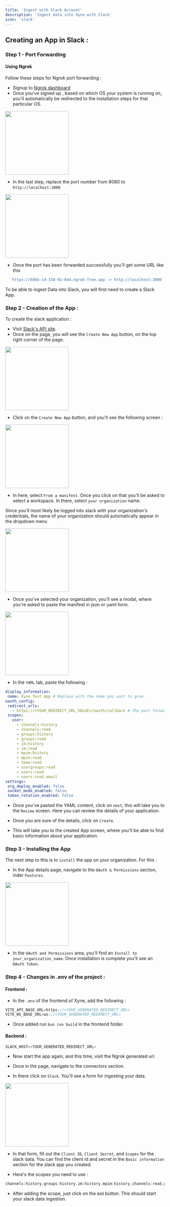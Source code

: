 ```yaml
---
title: 'Ingest with Slack Account' 
description: 'Ingest data into Xyne with Slack'
icon: 'slack'
---
```


## Creating an App in Slack : 
### Step 1 - Port Forwarding 

#### Using Ngrok

Follow these steps for Ngrok port forwarding : 

- Signup to [Ngrok dashboard](https://dashboard.ngrok.com/login)
- Once you've signed up , based on which OS your system is running on, you'll automatically be redirected to the installation steps for that particular OS.

 <img height="200" src="../images/slack-ngrok-pf.png"/>

- In the last step, replace the port number from 8080 to `http://localhost:3000`

 <img height="200" src="../images/slack-prep.png"/>

 - Once the port has been forwarded successfully you'll get some URL like this 

 ```javascript
   `https://80bb-14-158-92-844.ngrok-free.app -> http://localhost:3000`
 ```



To be able to ingest Data into Slack, you will first need to create a Slack App.

### Step 2 - Creation of the App :
 To create the slack application : 
 
 - Visit [Slack's API site](https://api.slack.com/apps).
 - Once on the page, you will see the `Create New App` button, on the top right corner of the page.

 <img height="200" src="../images/slack-app-create.png"/>

 - Click on the `Create New App` button, and you'll see the following screen :

 <img height="200" src="../images/slack-create-manifest.png"/>
 
 - In here, select `From a manifest`. Once you click on that you'll be asked to select a workspace. In there, select `your organization` name. 

 <Note> Since you'll most likely be logged into slack with your organization's credentials, the name of your organization should automatically appear in the dropdown menu</Note>

 <img height="200" src="../images/slack-select-org.png"/>

 - Once you've selected your organization, you'll see a modal, where you're asked to paste the manifest in json or yaml form.
 <img height="200" src="../images/slack-yml-screen.png"/>

 - In the `YAML` tab, paste the following :

 ```yaml
 display_information:
  name: Xyne Test App # Replace with the name you want to give.
oauth_config:
  redirect_urls:
    - https://<YOUR_REDIRECT_URL_VALUE>/oauth/callback # The port forwarded URL you received from cloudflare or ngrok
  scopes:
    user:
      - channels:history
      - channels:read
      - groups:history
      - groups:read
      - im:history
      - im:read
      - mpim:history
      - mpim:read
      - team:read
      - usergroups:read
      - users:read
      - users:read.email
settings:
  org_deploy_enabled: false
  socket_mode_enabled: false
  token_rotation_enabled: false
```

- Once you've pasted the YAML content, click on `next`, this will take you to the `Review` screen. Here you can review the details of your application.

- Once you are sure of the details, click on `Create`. 

- This will take you to the created App screen, where you'll be able to find basic information about your application.

### Step 3 - Installing the App

The next step to this is to `install` the app on your organization. For this : 
- In the App details page, navigate to the `OAuth & Permissions` section, inder `Features`.

 <img height="200" src="../images/slack-oauth.png"/>

- In the `OAuth and Permissions` area, you'll find an `Install to your_organization_name`. Once installation is complete you'll see an `OAuth Token`.


### Step 4 - Changes in .env of the project :

#### Frontend : 
- In the `.env` of the frontend of Xyne, add the following : 
```javascript
VITE_API_BASE_URL=https://<YOUR_GENERATED_REDIRECT_URL>
VITE_WS_BASE_URL=ws://<YOUR_GENERATED_REDIRECT_URL>
```
- Once added run `bun run build` in the frontend folder.

#### Backend :

```javascript
SLACK_HOST=<YOUR_GENERATED_REDIRECT_URL>
```

- Now start the app again, and this time, visit the Ngrok generated url. 

- Once in the page, navigate to the connectors section.

- In there click on `Slack`. You'll see a form for ingesting your data.

 <img height="200" src="../images/slack-ingest-1.png"/>

- In that form, fill out the `Client ID`, `Client Secret`, and `Scopes` for the slack data. You can find the client id and secret in the `Basic information` section for the slack app you created.

- Here's the scopes you need to use : 
```javascript
channels:history,groups:history,im:history,mpim:history,channels:read,groups:read,im:read,mpim:read,team:read,users:read,users:read.email,usergroups:read
```

- After adding the scope, just click on the `Add` button. This should start your slack data ingestion.